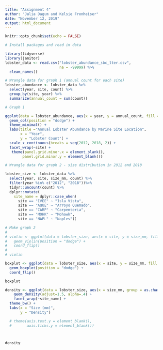 ```yaml
---
title: "Assignment 4"
author: "Julia Dagum and Kelsie Fronheiser"
date: "November 12, 2019"
output: html_document
---
```


```r
knitr::opts_chunk$set(echo = FALSE)

# Install packages and read in data

library(tidyverse)
library(janitor)
lobster_data <- read.csv("lobster_abundance_sbc_lter.csv", 
                         na = -99999) %>% 
  clean_names()

# Wrangle data for graph 1 (annual count for each site)
lobster_abundance <- lobster_data %>% 
  select(year, site, count) %>% 
  group_by(site, year) %>% 
  summarize(annual_count = sum(count))

# Graph 1

ggplot(data = lobster_abundance, aes(x = year, y = annual_count, fill = site)) +
  geom_col(position = "dodge") +
  theme_minimal() +
  labs(title ="Annual Lobster Abundance by Marine Site Location",
       x = "Year",
       y = "Lobster Count") +
  scale_x_continuous(breaks = seq(2012, 2018, 2)) +
  facet_wrap(~site) +
   theme(panel.grid.minor.x = element_blank(), 
        panel.grid.minor.y = element_blank())

```

```r

# Wrangle data for graph 2 - size distribution in 2012 and 2018

lobster_size <- lobster_data %>% 
  select(year, site, size_mm, count) %>% 
  filter(year %in% c("2012", "2018"))%>%
  tidyr::uncount(count) %>%
  dplyr::mutate(
    site_name = dplyr::case_when(
      site == "IVEE" ~ "Isla Vista", 
      site == "AQUE" ~ "Arroyo Quemado", 
      site == "CARP" ~ "Carpenteria", 
      site == "MOHK" ~ "Mohawk", 
      site == "NAPL" ~ "Naples"))

# Make graph 2
#  
# violin <- ggplot(data = lobster_size, aes(x = site, y = size_mm, fill = as.character(year))) +
#   geom_violin(position = "dodge") +
#   coord_flip()
# 
# violin

boxplot <- ggplot(data = lobster_size, aes(x = site, y = size_mm, fill = as.character(year))) +
  geom_boxplot(position = "dodge") +
  coord_flip()

boxplot

density <- ggplot(data = lobster_size, aes(x = size_mm, group = as.character(year), fill = as.character(year))) +
    geom_density(adjust=1.5, alpha=.4) +
    facet_wrap(~site_name) + 
  theme_bw() +
  labs(x = "Size (mm)", 
       y = "Density") 

  # theme(axis.text.y = element_blank(),
  #       axis.ticks.y = element_blank())



density

```

